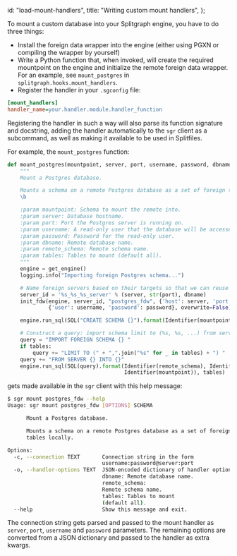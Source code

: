   id: "load-mount-handlers",
  title: "Writing custom mount handlers",
};

To mount a custom database into your Splitgraph engine, you have to do three things:

- Install the foreign data wrapper into the engine (either using PGXN or compiling the wrapper by yourself)
- Write a Python function that, when invoked, will create the required mountpoint on the engine and initialize
  the remote foreign data wrapper. For an example, see `mount_postgres` in `splitgraph.hooks.mount_handlers`.
- Register the handler in your `.sgconfig` file:

```ini
[mount_handlers]
handler_name=your.handler.module.handler_function
```

Registering the handler in such a way will also parse its function signature and docstring, adding the handler automatically to the `sgr` client as a subcommand, as well as making it available to be used in Splitfiles.

For example, the `mount_postgres` function:

```py
def mount_postgres(mountpoint, server, port, username, password, dbname, remote_schema, tables=[]):
    """
    Mount a Postgres database.

    Mounts a schema on a remote Postgres database as a set of foreign tables locally.
    \b

    :param mountpoint: Schema to mount the remote into.
    :param server: Database hostname.
    :param port: Port the Postgres server is running on.
    :param username: A read-only user that the database will be accessed as.
    :param password: Password for the read-only user.
    :param dbname: Remote database name.
    :param remote_schema: Remote schema name.
    :param tables: Tables to mount (default all).
    """
    engine = get_engine()
    logging.info("Importing foreign Postgres schema...")

    # Name foreign servers based on their targets so that we can reuse them.
    server_id = '%s_%s_%s_server' % (server, str(port), dbname)
    init_fdw(engine, server_id, "postgres_fdw", {'host': server, 'port': str(port), 'dbname': dbname},
             {'user': username, 'password': password}, overwrite=False)

    engine.run_sql(SQL("CREATE SCHEMA {}").format(Identifier(mountpoint)))

    # Construct a query: import schema limit to (%s, %s, ...) from server mountpoint_server into mountpoint
    query = "IMPORT FOREIGN SCHEMA {} "
    if tables:
        query += "LIMIT TO (" + ",".join("%s" for _ in tables) + ") "
    query += "FROM SERVER {} INTO {}"
    engine.run_sql(SQL(query).format(Identifier(remote_schema), Identifier(server_id),
                                     Identifier(mountpoint)), tables)
```

gets made available in the `sgr` client with this help message:

```bash
$ sgr mount postgres_fdw --help
Usage: sgr mount postgres_fdw [OPTIONS] SCHEMA

      Mount a Postgres database.

      Mounts a schema on a remote Postgres database as a set of foreign
      tables locally.

Options:
  -c, --connection TEXT       Connection string in the form
                              username:password@server:port
  -o, --handler-options TEXT  JSON-encoded dictionary of handler options:
                              dbname: Remote database name.
                              remote_schema:
                              Remote schema name.
                              tables: Tables to mount
                              (default all).
  --help                      Show this message and exit.
```

The connection string gets parsed and passed to the mount handler as `server`, `port`, `username` and `password` parameters. The remaining options are converted from a JSON dictionary and passed to the handler as extra kwargs.
